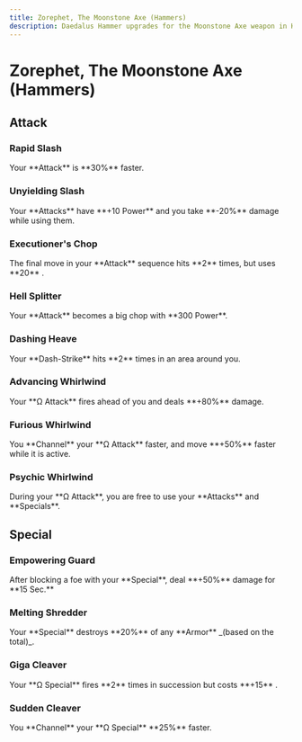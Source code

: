 ```yaml
---
title: Zorephet, The Moonstone Axe (Hammers)
description: Daedalus Hammer upgrades for the Moonstone Axe weapon in Hades 2.
---
```



# Zorephet, The Moonstone Axe (Hammers)

## Attack

### Rapid Slash

<CodexEntry data={DbHammers.Axe.rapidSlash}>
  Your **Attack** is **30%** faster.
</CodexEntry>

### Unyielding Slash

<CodexEntry data={DbHammers.Axe.unyieldingSlash}>
  Your **Attacks** have **+10 Power** and you take **-20%** damage while using
  them.
</CodexEntry>

### Executioner's Chop

<CodexEntry data={DbHammers.Axe.executionersChop}>
  The final move in your **Attack** sequence hits **2** times, but uses **20**
  <IconMagick />.
</CodexEntry>

### Hell Splitter

<CodexEntry data={DbHammers.Axe.hellSplitter}>
  Your **Attack** becomes a big chop with **300 Power**.
</CodexEntry>

### Dashing Heave

<CodexEntry data={DbHammers.Axe.dashingHeave}>
  Your **Dash-Strike** hits **2** times in an area around you.
</CodexEntry>

### Advancing Whirlwind

<CodexEntry data={DbHammers.Axe.advancingWhirlwind}>
  Your **Ω Attack** fires ahead of you and deals **+80%** damage.
</CodexEntry>

### Furious Whirlwind

<CodexEntry data={DbHammers.Axe.furiousWhirlwind}>
  You **Channel** your **Ω Attack** faster, and move **+50%** faster while it is
  active.
</CodexEntry>

### Psychic Whirlwind

<CodexEntry data={DbHammers.Axe.psychicWhirlwind}>
  During your **Ω Attack**, you are free to use your **Attacks** and
  **Specials**.
</CodexEntry>

## Special

### Empowering Guard

<CodexEntry data={DbHammers.Axe.empoweringGuard}>
  After blocking a foe with your **Special**, deal **+50%** damage for **15
  Sec.**
</CodexEntry>

### Melting Shredder

<CodexEntry data={DbHammers.Axe.meltingShredder}>
  Your **Special** destroys **20%** of any **Armor** _(based on the total)_.
</CodexEntry>

### Giga Cleaver

<CodexEntry data={DbHammers.Axe.gigaCleaver}>
  Your **Ω Special** fires **2** times in succession but costs **+15** <IconMagick />.
</CodexEntry>

### Sudden Cleaver

<CodexEntry data={DbHammers.Axe.suddenCleaver}>
  You **Channel** your **Ω Special** **25%** faster.
</CodexEntry>
